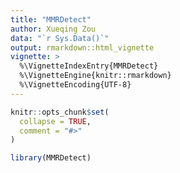 ```yaml
---
title: "MMRDetect"
author: Xueqing Zou
data: "`r Sys.Data()`"
output: rmarkdown::html_vignette
vignette: >
  %\VignetteIndexEntry{MMRDetect}
  %\VignetteEngine{knitr::rmarkdown}
  %\VignetteEncoding{UTF-8}
---
```


```r
knitr::opts_chunk$set(
  collapse = TRUE,
  comment = "#>"
)
```

```r
library(MMRDetect)
```

